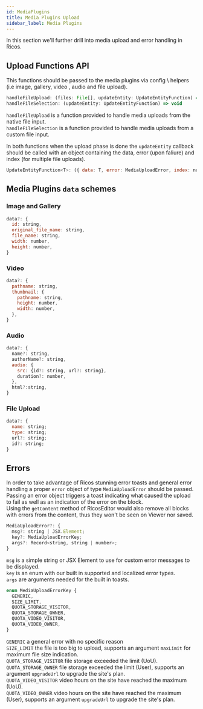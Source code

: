 ```yaml
---
id: MediaPlugins
title: Media Plugins Upload
sidebar_label: Media Plugins
---
```


In this section we'll further drill into media upload and error handling in Ricos.

## Upload Functions API

This functions should be passed to the media plugins via config \ helpers (i.e image, gallery, video , audio and file upload).

```jsx
handleFileUpload: (files: File[], updateEntity: UpdateEntityFunction) => void
handleFileSelection: (updateEntity: UpdateEntityFunction) => void
```

`handleFileUpload` is a function provided to handle media uploads from the native file input. <br />
`handleFileSelection` is a function provided to handle media uploads from a custom file input.

In both functions when the upload phase is done the `updateEntity` callback should be called with an object containing the data, error (upon faliure) and index (for multiple file uploads).

```jsx
UpdateEntityFunction<T>: ({ data: T, error: MediaUploadError, index: number }) => void
```

## Media Plugins `data` schemes

### Image and Gallery

```jsx
data?: {
  id: string,
  original_file_name: string,
  file_name: string,
  width: number,
  height: number,
}
```

### Video

```jsx
data?: {
  pathname: string,
  thumbnail: {
    pathname: string,
    height: number,
    width: number,
  },
}
```

### Audio

```jsx
data?: {
  name?: string,
  authorName?: string,
  audio: {
    src: {id?: string, url?: string},
    duration?: number,
  },
  html?:string,
}
```

### File Upload

```jsx
data?: {
  name: string;
  type: string;
  url?: string;
  id?: string;
}
```

## Errors

In order to take advantage of Ricos stunning error toasts and general error handling a proper `error` object of type `MediaUploadError` should be passed. <br />
Passing an error object triggers a toast indicating what caused the upload to fail as well as an indication of the error on the block. <br />
Using the `getContent` method of RicosEditor would also remove all blocks with errors from the content, thus they won't be seen on Viewer nor saved. <br />

```jsx
MediaUploadError?: {
  msg?: string | JSX.Element;
  key?: MediaUploadErrorKey;
  args?: Record<string, string | number>;
}
```

`msg` is a simple string or JSX Element to use for custom error messages to be displayed. <br />
`key` is an enum with our built in supported and localized error types. <br />
`args` are arguments needed for the built in toasts. <br />

```jsx
enum MediaUploadErrorKey {
  GENERIC,
  SIZE_LIMIT,
  QUOTA_STORAGE_VISITOR,
  QUOTA_STORAGE_OWNER,
  QUOTA_VIDEO_VISITOR,
  QUOTA_VIDEO_OWNER,
}
```

`GENERIC` a general error with no specific reason <br />
`SIZE_LIMIT` the file is too big to upload, supports an argument `maxLimit` for maximum file size indication. <br />
`QUOTA_STORAGE_VISITOR` file storage exceeded the limit (UoU). <br />
`QUOTA_STORAGE_OWNER` file storage exceeded the limit (User), supports an argument `upgradeUrl` to upgrade the site's plan. <br />
`QUOTA_VIDEO_VISITOR` video hours on the site have reached the maximum (UoU). <br />
`QUOTA_VIDEO_OWNER` video hours on the site have reached the maximum (User), supports an argument `upgradeUrl` to upgrade the site's plan. <br />
